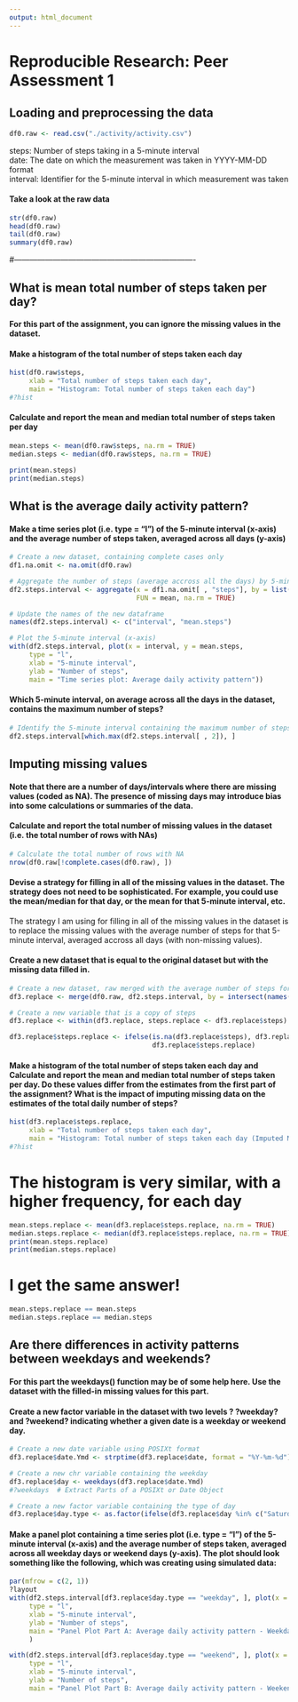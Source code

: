 ```yaml
---
output: html_document
---
```

# Reproducible Research: Peer Assessment 1


## Loading and preprocessing the data
```r
df0.raw <- read.csv("./activity/activity.csv")
```

steps: Number of steps taking in a 5-minute interval  
date: The date on which the measurement was taken in YYYY-MM-DD format  
interval: Identifier for the 5-minute interval in which measurement was taken  

#### Take a look at the raw data
```r
str(df0.raw)
head(df0.raw)
tail(df0.raw)
summary(df0.raw)
```
#----------------------------------------------------------------------




## What is mean total number of steps taken per day?

#### For this part of the assignment, you can ignore the missing values in the dataset.

#### Make a histogram of the total number of steps taken each day
```r
hist(df0.raw$steps, 
     xlab = "Total number of steps taken each day",
     main = "Histogram: Total number of steps taken each day")
#?hist
```

#### Calculate and report the mean and median total number of steps taken per day
```r
mean.steps <- mean(df0.raw$steps, na.rm = TRUE)
median.steps <- median(df0.raw$steps, na.rm = TRUE)

print(mean.steps)
print(median.steps)
```


## What is the average daily activity pattern?

#### Make a time series plot (i.e. type = "l") of the 5-minute interval (x-axis) and the average number of steps taken, averaged across all days (y-axis)

```r
# Create a new dataset, containing complete cases only
df1.na.omit <- na.omit(df0.raw)

# Aggregate the number of steps (average accross all the days) by 5-minute interval
df2.steps.interval <- aggregate(x = df1.na.omit[ , "steps"], by = list(x = df1.na.omit$interval), 
                                FUN = mean, na.rm = TRUE)

# Update the names of the new dataframe
names(df2.steps.interval) <- c("interval", "mean.steps")
```

```r
# Plot the 5-minute interval (x-axis)
with(df2.steps.interval, plot(x = interval, y = mean.steps, 
     type = "l",
     xlab = "5-minute interval",
     ylab = "Number of steps",
     main = "Time series plot: Average daily activity pattern"))
```


#### Which 5-minute interval, on average across all the days in the dataset, contains the maximum number of steps?

```r
# Identify the 5-minute interval containing the maximum number of steps
df2.steps.interval[which.max(df2.steps.interval[ , 2]), ]
```


## Imputing missing values

#### Note that there are a number of days/intervals where there are missing values (coded as NA). The presence of missing days may introduce bias into some calculations or summaries of the data.

#### Calculate and report the total number of missing values in the dataset (i.e. the total number of rows with NAs)

```r
# Calculate the total number of rows with NA
nrow(df0.raw[!complete.cases(df0.raw), ])
```

#### Devise a strategy for filling in all of the missing values in the dataset. The strategy does not need to be sophisticated. For example, you could use the mean/median for that day, or the mean for that 5-minute interval, etc.

The strategy I am using for filling in all of the missing values in the dataset is to replace the missing values with the average number of steps for that 5-minute interval, averaged accross all days (with non-missing values).

#### Create a new dataset that is equal to the original dataset but with the missing data filled in.

```r
# Create a new dataset, raw merged with the average number of steps for each 5-minute interval
df3.replace <- merge(df0.raw, df2.steps.interval, by = intersect(names(df0.raw), names(df2.steps.interval)))

# Create a new variable that is a copy of steps
df3.replace <- within(df3.replace, steps.replace <- df3.replace$steps)

df3.replace$steps.replace <- ifelse(is.na(df3.replace$steps), df3.replace$mean.steps, 
                                    df3.replace$steps.replace)
```

#### Make a histogram of the total number of steps taken each day and Calculate and report the mean and median total number of steps taken per day. Do these values differ from the estimates from the first part of the assignment? What is the impact of imputing missing data on the estimates of the total daily number of steps?

```r
hist(df3.replace$steps.replace, 
     xlab = "Total number of steps taken each day",
     main = "Histogram: Total number of steps taken each day (Imputed Missing Values)")
#?hist
```

# The histogram is very similar, with a higher frequency, for each day

```r
mean.steps.replace <- mean(df3.replace$steps.replace, na.rm = TRUE)
median.steps.replace <- median(df3.replace$steps.replace, na.rm = TRUE)
print(mean.steps.replace)
print(median.steps.replace)
```

# I get the same answer!
```r
mean.steps.replace == mean.steps
median.steps.replace == median.steps
```


## Are there differences in activity patterns between weekdays and weekends?

#### For this part the weekdays() function may be of some help here. Use the dataset with the filled-in missing values for this part.

#### Create a new factor variable in the dataset with two levels ? ?weekday? and ?weekend? indicating whether a given date is a weekday or weekend day.

```r

# Create a new date variable using POSIXt format
df3.replace$date.Ymd <- strptime(df3.replace$date, format = "%Y-%m-%d")

# Create a new chr variable containing the weekday
df3.replace$day <- weekdays(df3.replace$date.Ymd)
#?weekdays  # Extract Parts of a POSIXt or Date Object

# Create a new factor variable containing the type of day
df3.replace$day.type <- as.factor(ifelse(df3.replace$day %in% c("Saturday", "Sunday"), "weekend", "weekday"))
```

#### Make a panel plot containing a time series plot (i.e. type = "l") of the 5-minute interval (x-axis) and the average number of steps taken, averaged across all weekday days or weekend days (y-axis). The plot should look something like the following, which was creating using simulated data:

```r
par(mfrow = c(2, 1))
?layout
with(df2.steps.interval[df3.replace$day.type == "weekday", ], plot(x = interval, y = mean.steps, 
     type = "l",
     xlab = "5-minute interval",
     ylab = "Number of steps",
     main = "Panel Plot Part A: Average daily activity pattern - Weekday"),
     )

with(df2.steps.interval[df3.replace$day.type == "weekend", ], plot(x = interval, y = mean.steps, 
     type = "l",
     xlab = "5-minute interval",
     ylab = "Number of steps",
     main = "Panel Plot Part B: Average daily activity pattern - Weekend"))
```
